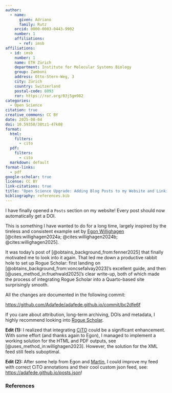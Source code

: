 ```yaml
---
author:
  - name:
      given: Adriano
      family: Rutz
    orcid: 0000-0003-0443-9902
    number: 1
    affiliations:
      - ref: imsb
affiliations:
  - id: imsb
    number: 1
    name: ETH Zürich
    department: Institute for Molecular Systems Biology
    group: Zamboni
    address: Otto-Stern-Weg, 3
    city: Zürich
    country: Switzerland
    postal-code: 8093
    ror: https://ror.org/03j5gm982
categories:
  - Open Science
citation: true
creative_commons: CC BY
date: 2025-08-04
doi: 10.59350/38tz1-47k08
format:
  html:
    filters:
      - cito
  pdf:
    filters:
      - cito
  markdown: default
format-links:
  - pdf
google-scholar: true
license: CC BY
link-citations: true
title: "Open Science Upgrade: Adding Blog Posts to my Website and Linking to Rogue Scholar"
bibliography: references.bib
---
```


I have finally opened a `Posts` section on my website!
Every post should now automatically get a DOI.

This is something I have wanted to do for a long time, largely inspired by the tireless and consistent example set by [Egon Willighagen](https://scholia.toolforge.org/author/Q20895241) [@cites:willighagen2024a; @cites:willighagen2024b; @cites:willighagen2025].

It was today's post of [@obtains_background_from:fenner2025] that finally motivated me to look into it again.
That led me down a productive rabbit hole to set up Rogue Scholar: first landing on [@obtains_background_from:voncsefalvay2023]'s excellent guide, and then [@uses_method_in:fruehwald2025]’s clear write-up, both of which made the process of integrating Rogue Scholar into a Quarto-based site surprisingly smooth.

All the changes are documented in the following commit:

<https://github.com/Adafede/adafede.github.io/commit/bc2dfe6f>

If you care about attribution, long-term archiving, DOIs and metadata, I highly recommend looking into [Rogue Scholar](https://rogue-scholar.org/).

**Edit (1):** I realized that integrating [CiTO](https://sparontologies.github.io/cito/current/cito.html) could be a significant enhancement.
With some effort (and thanks again to Egon), I managed to implement a working solution for the HTML and PDF outputs, see [@uses_method_in:willighagen2023].
However, the solution for the XML feed still feels suboptimal.

**Edit (2):** After some help from Egon and [Martin](https://scholia.toolforge.org/author/Q30532925), I could improve my feed with correct CiTO annotations and their cool custom json feed, see: <https://adafede.github.io/posts.json>!

### References

::: {#refs}
:::
